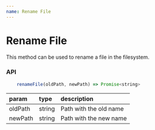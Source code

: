 ```yaml
---
name: Rename File
---
```


# Rename File

This method can be used to rename a file in the filesystem.

### API

```js
    renameFile(oldPath, newPath) => Promise<string>
```

| param   | type   | description            |
| :------ | :----- | :--------------------- |
| oldPath | string | Path with the old name |
| newPath | string | Path with the new name |
